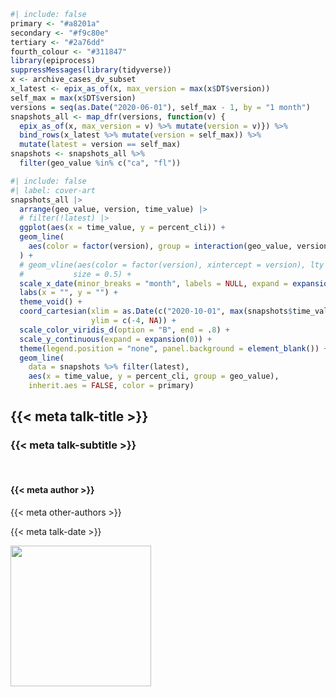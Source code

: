 

```r
#| include: false
primary <- "#a8201a"
secondary <- "#f9c80e"
tertiary <- "#2a76dd"
fourth_colour <- "#311847"
library(epiprocess)
suppressMessages(library(tidyverse))
x <- archive_cases_dv_subset
x_latest <- epix_as_of(x, max_version = max(x$DT$version))
self_max = max(x$DT$version)
versions = seq(as.Date("2020-06-01"), self_max - 1, by = "1 month")
snapshots_all <- map_dfr(versions, function(v) { 
  epix_as_of(x, max_version = v) %>% mutate(version = v)}) %>%
  bind_rows(x_latest %>% mutate(version = self_max)) %>%
  mutate(latest = version == self_max)
snapshots <- snapshots_all %>% 
  filter(geo_value %in% c("ca", "fl"))
```

```r
#| include: false
#| label: cover-art
snapshots_all |>
  arrange(geo_value, version, time_value) |>
  # filter(!latest) |>
  ggplot(aes(x = time_value, y = percent_cli)) +  
  geom_line(
    aes(color = factor(version), group = interaction(geo_value, version))
  ) + 
  # geom_vline(aes(color = factor(version), xintercept = version), lty = 3, 
  #           size = 0.5) +
  scale_x_date(minor_breaks = "month", labels = NULL, expand = expansion(0)) +
  labs(x = "", y = "") + 
  theme_void() +
  coord_cartesian(xlim = as.Date(c("2020-10-01", max(snapshots$time_value))), 
                  ylim = c(-4, NA)) +
  scale_color_viridis_d(option = "B", end = .8) +
  scale_y_continuous(expand = expansion(0)) +
  theme(legend.position = "none", panel.background = element_blank()) +
  geom_line(
    data = snapshots %>% filter(latest),
    aes(x = time_value, y = percent_cli, group = geo_value), 
    inherit.aes = FALSE, color = primary)
```



::: flex
::: w-30

:::
::: w-70
## {{< meta talk-title >}} {background-image="gfx/cover-art-1.svg" background-size="cover"}

### {{< meta talk-subtitle >}}

<br>

#### {{< meta author >}} 
{{< meta other-authors >}}

{{< meta talk-date >}}


:::
:::


::: flex
::: w-20

:::
::: w-80
![](gfx/qr-talk.png){height=225px fig-align="center"}
:::
:::
